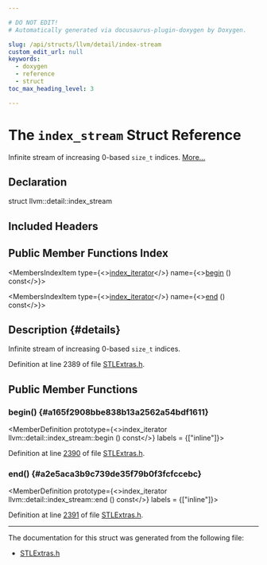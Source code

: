 ```yaml
---

# DO NOT EDIT!
# Automatically generated via docusaurus-plugin-doxygen by Doxygen.

slug: /api/structs/llvm/detail/index-stream
custom_edit_url: null
keywords:
  - doxygen
  - reference
  - struct
toc_max_heading_level: 3

---
```





# The `index_stream` Struct Reference

<DoxygenPage pluginConfig={pluginConfig}>

Infinite stream of increasing 0-based <code>size&#95;t</code> indices. <a href="#details">More...</a>

## Declaration

<CodeBlock>struct llvm::detail::index_stream</CodeBlock>

## Included Headers

<IncludesList>
<IncludesListItem
  filePath="llvm/ADT/STLExtras.h"
  permalink="/docs/api/files/include/include/llvm/include/llvm/adt/stlextras-h"
  isLocal="true" />
</IncludesList>

## Public Member Functions Index

<MembersIndex>

<MembersIndexItem
  type={<><a href="/docs/api/structs/llvm/detail/index-iterator">index&#95;iterator</a></>}
  name={<><a href="#a165f2908bbe838b13a2562a54bdf1611">begin</a> () const</>}>
</MembersIndexItem>

<MembersIndexItem
  type={<><a href="/docs/api/structs/llvm/detail/index-iterator">index&#95;iterator</a></>}
  name={<><a href="#a2e5aca3b9c739de35f79b0f3fcfccebc">end</a> () const</>}>
</MembersIndexItem>

</MembersIndex>

## Description {#details}

Infinite stream of increasing 0-based <code>size&#95;t</code> indices.

Definition at line 2389 of file <a href="/docs/api/files/include/include/llvm/include/llvm/adt/stlextras-h">STLExtras.h</a>.

<SectionDefinition>

## Public Member Functions

### begin() {#a165f2908bbe838b13a2562a54bdf1611}

<MemberDefinition
  prototype={<>index&#95;iterator llvm::detail::index&#95;stream::begin () const</>}
  labels = {["inline"]}>

Definition at line <a href="/docs/api/files/include/include/llvm/include/llvm/adt/stlextras-h/#l02390">2390</a> of file <a href="/docs/api/files/include/include/llvm/include/llvm/adt/stlextras-h">STLExtras.h</a>.
</MemberDefinition>

### end() {#a2e5aca3b9c739de35f79b0f3fcfccebc}

<MemberDefinition
  prototype={<>index&#95;iterator llvm::detail::index&#95;stream::end () const</>}
  labels = {["inline"]}>

Definition at line <a href="/docs/api/files/include/include/llvm/include/llvm/adt/stlextras-h/#l02391">2391</a> of file <a href="/docs/api/files/include/include/llvm/include/llvm/adt/stlextras-h">STLExtras.h</a>.
</MemberDefinition>

</SectionDefinition>

<hr/>

The documentation for this struct was generated from the following file:

<ul>
<li><a href="/docs/api/files/include/include/llvm/include/llvm/adt/stlextras-h">STLExtras.h</a></li>
</ul>

</DoxygenPage>
